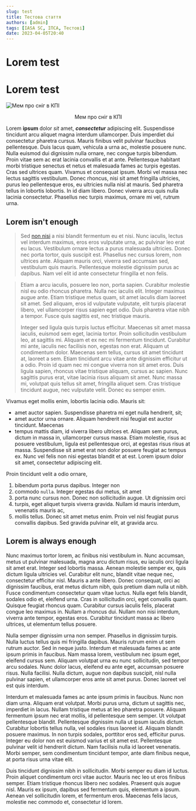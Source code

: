 ```yaml
---
slug: test
title: Тестова стаття
authors: [admin]
tags: [IASA SC, ІПСА, Тестові]
date: 2023-04-05T20:40
---
```


# Lorem test

# Lorem test

![Мем про сніг в КПІ](./snow_meme.png)

<p style="text-align: center;">Мем про сніг в КПІ</p>

Lorem **ipsum** dolor *sit* amet, ***consectetur*** adipiscing elit. Suspendisse tincidunt arcu aliquet magna interdum ullamcorper. Duis imperdiet dui consectetur pharetra cursus. Mauris finibus velit pulvinar faucibus pellentesque. Duis lacus quam, vehicula a urna ac, molestie posuere nunc. Nulla euismod dui dignissim nulla ornare, nec congue turpis bibendum. Proin vitae sem ac erat lacinia convallis et at ante. Pellentesque habitant morbi tristique senectus et netus et malesuada fames ac turpis egestas. Cras sed ultrices quam. Vivamus et consequat ipsum. Morbi vel massa nec lectus sagittis vestibulum. Donec rhoncus, nisi sit amet fringilla ultricies, purus leo pellentesque eros, eu ultricies nulla nisl at mauris. Sed pharetra tellus in lobortis lobortis. In id diam libero. Donec viverra arcu quis nulla lacinia consectetur. Phasellus nec turpis maximus, ornare mi vel, rutrum urna.

<!--truncate-->

## Lorem isn't enough

> Sed [non nisi](https://github.com/IASAStudentCouncil/iasa-sc-blog "IASA SC Blog github") a nisi blandit fermentum eu et nisi. Nunc iaculis, lectus vel interdum maximus, eros eros vulputate urna, ac pulvinar leo erat eu lacus. Vestibulum ornare lectus a purus malesuada ultricies. Donec nec porta tortor, quis suscipit est. Phasellus nec cursus lorem, non ultrices ante. Aliquam mauris orci, viverra sed accumsan sed, vestibulum quis mauris. Pellentesque molestie dignissim purus ac dapibus. Nam vel elit id ante consectetur fringilla et non felis.

> Etiam a arcu iaculis, posuere leo non, porta sapien. Curabitur molestie nisl eu odio rhoncus pharetra. Nulla nec iaculis elit. Integer maximus augue ante. Etiam tristique metus quam, sit amet iaculis diam laoreet sit amet. Sed aliquam, eros id vulputate vulputate, elit turpis placerat libero, vel ullamcorper risus sapien eget odio. Duis pharetra vitae nibh a tempor. Fusce quis sagittis est, nec tristique mauris.
> 
> Integer sed ligula quis turpis luctus efficitur. Maecenas sit amet massa iaculis, euismod sem eget, lacinia tortor. Proin sollicitudin vestibulum leo, at sagittis mi. Aliquam et ex nec mi fermentum tincidunt. Curabitur mi ante, iaculis nec facilisis non, egestas non erat. Aliquam ut condimentum dolor. Maecenas sem tellus, cursus sit amet tincidunt at, laoreet a sem. Etiam tincidunt arcu vitae ante dignissim efficitur ut a odio. Proin id quam nec mi congue viverra non sit amet eros. Duis ligula sapien, rhoncus vitae tristique aliquam, cursus ac sapien. Nunc sagittis purus erat, vitae lacinia risus aliquam sit amet. Nunc massa mi, volutpat quis tellus sit amet, fringilla aliquet sem. Cras tristique tincidunt augue, nec vulputate velit. Donec eu semper enim.

Vivamus eget mollis enim, lobortis lacinia odio. Mauris sit:
- amet auctor sapien. Suspendisse pharetra mi eget nulla hendrerit, sit;
- amet auctor urna ornare. Aliquam hendrerit nisi feugiat est auctor tincidunt. Maecenas 
- tempus mattis diam, id viverra libero ultrices et. Aliquam sem purus, dictum in massa in, ullamcorper cursus massa. Etiam molestie, risus ac posuere vestibulum, ligula est pellentesque orci, at egestas risus risus at massa. Suspendisse sit amet erat non dolor posuere feugiat ac tempus ex. Nunc vel felis non nisi egestas blandit et at est. Lorem ipsum dolor sit amet, consectetur adipiscing elit.

Proin tincidunt velit a odio ornare, 
1. bibendum porta purus dapibus. Integer non 
2. commodo `nulla`. Integer egestas dui metus, sit amet 
1. porta nunc cursus non. Donec non sollicitudin augue. Ut dignissim orci 
5. turpis, eget aliquet turpis viverra gravida. Nullam id mauris interdum, venenatis mauris ac, 
6. mollis tellus. Donec sit amet metus enim. Proin vel nisl feugiat purus convallis dapibus. Sed gravida pulvinar elit, at gravida arcu.

## Lorem is always enough

Nunc maximus tortor lorem, ac finibus nisi vestibulum in. Nunc accumsan, metus ut pulvinar malesuada, magna arcu dictum risus, eu iaculis orci ligula sit amet erat. Integer sed lobortis massa. Aenean molestie semper ex, quis dictum ligula ultricies vel. Curabitur elit nunc, blandit vitae neque nec, consectetur efficitur nisl. Mauris a ante libero. Donec consequat, orci ac dignissim faucibus, erat metus dictum nibh, quis pretium diam nulla ut nibh. Fusce condimentum consectetur quam vitae luctus. Nulla eget felis blandit, sodales odio et, eleifend urna. Cras in sollicitudin orci, eget convallis quam. Quisque feugiat rhoncus quam. Curabitur cursus iaculis felis, placerat congue leo maximus in. Nullam a rhoncus dui. Nullam non nisi interdum, viverra ante tempor, egestas eros. Curabitur tincidunt massa ac libero ultrices, ut elementum tellus posuere.

Nulla semper dignissim urna non semper. Phasellus in dignissim turpis. Nulla luctus tellus quis mi fringilla dapibus. Mauris rutrum enim ut sem rutrum auctor. Sed in neque justo. Interdum et malesuada fames ac ante ipsum primis in faucibus. Nam massa lorem, vestibulum nec ipsum eget, eleifend cursus sem. Aliquam volutpat urna eu nunc sollicitudin, sed tempor arcu sodales. Nunc dolor lacus, eleifend eu ante eget, accumsan posuere risus. Nulla facilisi. Nulla dictum, augue non dapibus suscipit, nisl nulla pulvinar sapien, et ullamcorper eros ante sit amet purus. Donec laoreet vel est quis interdum.

Interdum et malesuada fames ac ante ipsum primis in faucibus. Nunc non diam urna. Aliquam erat volutpat. Morbi purus urna, dictum ut sagittis nec, imperdiet in lacus. Nullam tristique metus at leo pharetra posuere. Aliquam fermentum ipsum nec erat mollis, id pellentesque sem semper. Ut volutpat pellentesque blandit. Pellentesque dignissim nulla ut ipsum iaculis dictum. Curabitur lobortis tellus nulla, vel sodales risus laoreet id. Aliquam blandit posuere maximus. In non turpis sodales, porttitor eros sed, efficitur purus. Integer eu dolor non est euismod varius et sit amet est. Pellentesque pulvinar velit id hendrerit dictum. Nam facilisis nulla id laoreet venenatis. Morbi semper, sem condimentum tincidunt tempor, ante diam finibus neque, at porta risus urna vitae elit.

Duis tincidunt dignissim nibh in sollicitudin. Morbi semper eu diam id luctus. Proin aliquet condimentum orci vitae auctor. Mauris nec leo ut eros finibus semper. Etiam tristique rhoncus libero nec sodales. Praesent quis augue nisl. Mauris ex ipsum, dapibus sed fermentum quis, elementum a ipsum. Aenean vel sollicitudin lorem, et fermentum eros. Maecenas felis lacus, molestie nec commodo et, consectetur id lorem. 